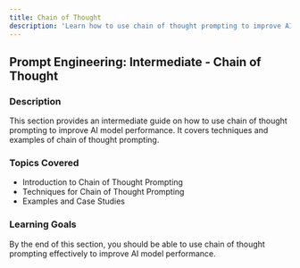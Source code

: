 ```yaml
---
title: Chain of Thought
description: 'Learn how to use chain of thought prompting to improve AI model performance.'
---
```


## Prompt Engineering: Intermediate - Chain of Thought

### Description
This section provides an intermediate guide on how to use chain of thought prompting to improve AI model performance. It covers techniques and examples of chain of thought prompting.

### Topics Covered
- Introduction to Chain of Thought Prompting
- Techniques for Chain of Thought Prompting
- Examples and Case Studies

### Learning Goals
By the end of this section, you should be able to use chain of thought prompting effectively to improve AI model performance.
